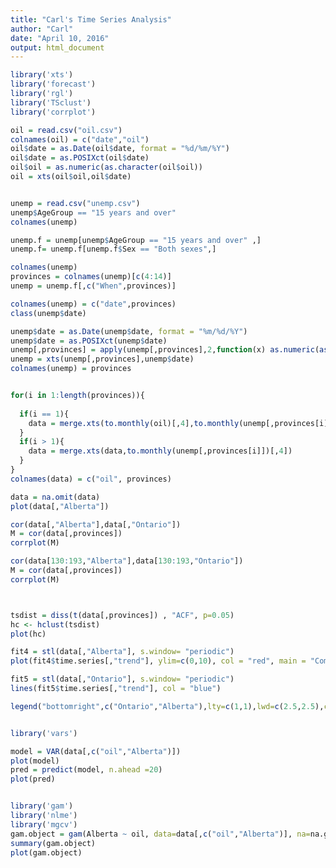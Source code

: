 ```yaml
---
title: "Carl's Time Series Analysis"
author: "Carl"
date: "April 10, 2016"
output: html_document
---
```


```r
library('xts')
library('forecast')
library('rgl')
library('TSclust')
library('corrplot')

oil = read.csv("oil.csv")
colnames(oil) = c("date","oil")
oil$date = as.Date(oil$date, format = "%d/%m/%Y")
oil$date = as.POSIXct(oil$date)
oil$oil = as.numeric(as.character(oil$oil))
oil = xts(oil$oil,oil$date)


unemp = read.csv("unemp.csv")
unemp$AgeGroup == "15 years and over"
colnames(unemp)

unemp.f = unemp[unemp$AgeGroup == "15 years and over" ,]
unemp.f= unemp.f[unemp.f$Sex == "Both sexes",]

colnames(unemp)
provinces = colnames(unemp)[c(4:14)]
unemp = unemp.f[,c("When",provinces)]

colnames(unemp) = c("date",provinces)
class(unemp$date)

unemp$date = as.Date(unemp$date, format = "%m/%d/%Y")
unemp$date = as.POSIXct(unemp$date)
unemp[,provinces] = apply(unemp[,provinces],2,function(x) as.numeric(as.character(x)))
unemp = xts(unemp[,provinces],unemp$date)
colnames(unemp) = provinces


for(i in 1:length(provinces)){
  
  if(i == 1){
    data = merge.xts(to.monthly(oil)[,4],to.monthly(unemp[,provinces[i]])[,4])
  }
  if(i > 1){
    data = merge.xts(data,to.monthly(unemp[,provinces[i]])[,4])
  }
}
colnames(data) = c("oil", provinces)

data = na.omit(data)
plot(data[,"Alberta"])

cor(data[,"Alberta"],data[,"Ontario"])
M = cor(data[,provinces])
corrplot(M)

cor(data[130:193,"Alberta"],data[130:193,"Ontario"])
M = cor(data[,provinces])
corrplot(M)



tsdist = diss(t(data[,provinces]) , "ACF", p=0.05)
hc <- hclust(tsdist)
plot(hc)

fit4 = stl(data[,"Alberta"], s.window= "periodic")
plot(fit4$time.series[,"trend"], ylim=c(0,10), col = "red", main = "Comparison", xlab = c("time"), ylab = c("Unemployment"))

fit5 = stl(data[,"Ontario"], s.window= "periodic")
lines(fit5$time.series[,"trend"], col = "blue")

legend("bottomright",c("Ontario","Alberta"),lty=c(1,1),lwd=c(2.5,2.5),col=c("blue","red")) 


library('vars')

model = VAR(data[,c("oil","Alberta")])
plot(model)
pred = predict(model, n.ahead =20)
plot(pred)


library('gam')
library('nlme')
library('mgcv')
gam.object = gam(Alberta ~ oil, data=data[,c("oil","Alberta")], na=na.gam.replace)
summary(gam.object)
plot(gam.object)

```

